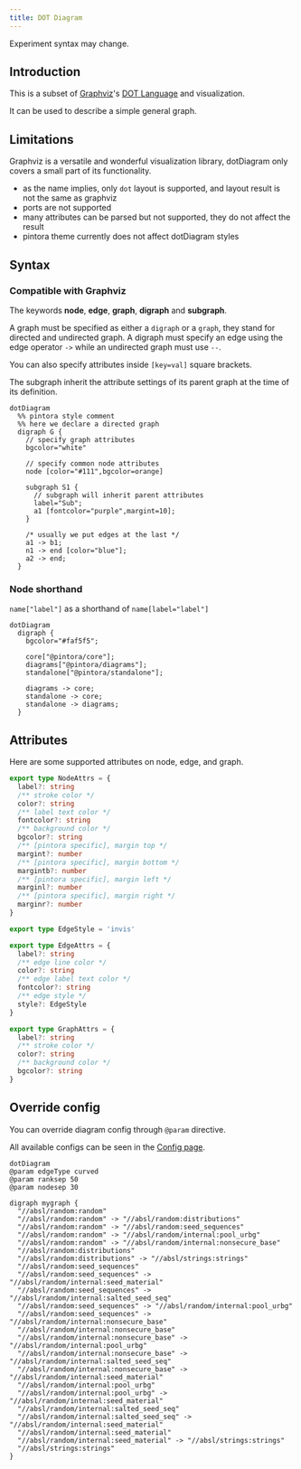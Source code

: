 ```yaml
---
title: DOT Diagram
---
```


<span class="badge badge--info">Experiment</span> syntax may change.

## Introduction

This is a subset of [Graphviz](https://graphviz.org/)'s [DOT Language](https://graphviz.org/doc/info/lang.html) and visualization.

It can be used to describe a simple general graph.

## Limitations

Graphviz is a versatile and wonderful visualization library, dotDiagram only covers a small part of its functionality.

- as the name implies, only `dot` layout is supported, and layout result is not the same as graphviz
- ports are not supported
- many attributes can be parsed but not supported, they do not affect the result
- pintora theme currently does not affect dotDiagram styles

## Syntax

### Compatible with Graphviz

The keywords **node**, **edge**, **graph**, **digraph** and **subgraph**.

A graph must be specified as either a `digraph` or a `graph`, they stand for directed and undirected graph. A digraph must specify an edge using the edge operator `->` while an undirected graph must use `--`.

You can also specify attributes inside `[key=val]` square brackets.

The subgraph inherit the attribute settings of its parent graph at the time of its definition.

```pintora play
dotDiagram
  %% pintora style comment
  %% here we declare a directed graph
  digraph G {
    // specify graph attributes
    bgcolor="white"

    // specify common node attributes
    node [color="#111",bgcolor=orange]

    subgraph S1 {
      // subgraph will inherit parent attributes
      label="Sub";
      a1 [fontcolor="purple",margint=10];
    }

    /* usually we put edges at the last */
    a1 -> b1;
    n1 -> end [color="blue"];
    a2 -> end;
  }
```

### Node shorthand

`name["label"]` as a shorthand of `name[label="label"]`

```pintora play
dotDiagram
  digraph {
    bgcolor="#faf5f5";

    core["@pintora/core"];
    diagrams["@pintora/diagrams"];
    standalone["@pintora/standalone"];

    diagrams -> core;
    standalone -> core;
    standalone -> diagrams;
  }
```

## Attributes

Here are some supported attributes on node, edge, and graph.

```ts
export type NodeAttrs = {
  label?: string
  /** stroke color */
  color?: string
  /** label text color */
  fontcolor?: string
  /** background color */
  bgcolor?: string
  /** [pintora specific], margin top */
  margint?: number
  /** [pintora specific], margin bottom */
  margintb?: number
  /** [pintora specific], margin left */
  marginl?: number
  /** [pintora specific], margin right */
  marginr?: number
}

export type EdgeStyle = 'invis'

export type EdgeAttrs = {
  label?: string
  /** edge line color */
  color?: string
  /** edge label text color */
  fontcolor?: string
  /** edge style */
  style?: EdgeStyle
}

export type GraphAttrs = {
  label?: string
  /** stroke color */
  color?: string
  /** background color */
  bgcolor?: string
}
```

## Override config

You can override diagram config through `@param` directive.

All available configs can be seen in the [Config page](../configuration/config.md#dot).

```pintora play
dotDiagram
@param edgeType curved
@param ranksep 50
@param nodesep 30

digraph mygraph {
  "//absl/random:random"
  "//absl/random:random" -> "//absl/random:distributions"
  "//absl/random:random" -> "//absl/random:seed_sequences"
  "//absl/random:random" -> "//absl/random/internal:pool_urbg"
  "//absl/random:random" -> "//absl/random/internal:nonsecure_base"
  "//absl/random:distributions"
  "//absl/random:distributions" -> "//absl/strings:strings"
  "//absl/random:seed_sequences"
  "//absl/random:seed_sequences" -> "//absl/random/internal:seed_material"
  "//absl/random:seed_sequences" -> "//absl/random/internal:salted_seed_seq"
  "//absl/random:seed_sequences" -> "//absl/random/internal:pool_urbg"
  "//absl/random:seed_sequences" -> "//absl/random/internal:nonsecure_base"
  "//absl/random/internal:nonsecure_base"
  "//absl/random/internal:nonsecure_base" -> "//absl/random/internal:pool_urbg"
  "//absl/random/internal:nonsecure_base" -> "//absl/random/internal:salted_seed_seq"
  "//absl/random/internal:nonsecure_base" -> "//absl/random/internal:seed_material"
  "//absl/random/internal:pool_urbg"
  "//absl/random/internal:pool_urbg" -> "//absl/random/internal:seed_material"
  "//absl/random/internal:salted_seed_seq"
  "//absl/random/internal:salted_seed_seq" -> "//absl/random/internal:seed_material"
  "//absl/random/internal:seed_material"
  "//absl/random/internal:seed_material" -> "//absl/strings:strings"
  "//absl/strings:strings"
}
```
